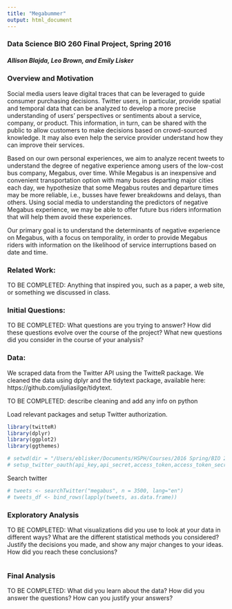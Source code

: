 ```yaml
---
title: "Megabummer"
output: html_document
---
```


### Data Science BIO 260 Final Project, Spring 2016
##### Allison Blajda, Leo Brown, and Emily Lisker

### Overview and Motivation

Social media users leave digital traces that can be leveraged to guide consumer purchasing decisions. Twitter users, in particular, provide spatial and temporal data that can be analyzed to develop a more precise understanding of users’ perspectives or sentiments about a service, company, or product. This information, in turn, can be shared with the public to allow customers to make decisions based on crowd-sourced knowledge. It may also even help the service provider understand how they can improve their services.

Based on our own personal experiences, we aim to analyze recent tweets to understand the degree of negative experience among users of the low-cost bus company, Megabus, over time. While Megabus is an inexpensive and convenient transportation option with many buses departing major cities each day, we hypothesize that some Megabus routes and departure times may be more reliable, i.e., busses have fewer breakdowns and delays, than others. Using social media to understanding the predictors of negative Megabus experience, we may be able to offer future bus riders information that will help them avoid these experiences. 

Our primary goal is to understand the determinants of negative experience on Megabus, with a focus on temporality, in order to provide Megabus riders with information on the likelihood of service interruptions based on date and time.

### Related Work: 

TO BE COMPLETED: Anything that inspired you, such as a paper, a web site, or something we discussed in class.

### Initial Questions: 

TO BE COMPLETED: What questions are you trying to answer? How did these questions evolve over the course of the project? What new questions did you consider in the course of your analysis?

### Data: 

We scraped data from the Twitter API using the TwitteR package. We cleaned the data using dplyr and the tidytext package, available here: https://github.com/juliasilge/tidytext. 

TO BE COMPLETED: describe cleaning and add any info on python

Load relevant packages and setup Twitter authorization.

```r
library(twitteR)
library(dplyr)
library(ggplot2)
library(ggthemes)

# setwd(dir = "/Users/eblisker/Documents/HSPH/Courses/2016 Spring/BIO 260/Final/megabummer")
# setup_twitter_oauth(api_key,api_secret,access_token,access_token_secret)
```

Search twitter

```r
# tweets <- searchTwitter("megabus", n = 3500, lang="en")
# tweets_df <- bind_rows(lapply(tweets, as.data.frame))
```

### Exploratory Analysis

TO BE COMPLETED: What visualizations did you use to look at your data in different ways? What are the different statistical methods you considered? Justify the decisions you made, and show any major changes to your ideas. How did you reach these conclusions?

```r

```

### Final Analysis 

TO BE COMPLETED: What did you learn about the data? How did you answer the questions? How can you justify your answers?
